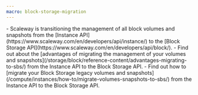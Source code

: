 ```yaml
---
macro: block-storage-migration
---
```


<Message type="important">
 - Scaleway is transitioning the management of all block volumes and snapshots from the [Instance API](https://www.scaleway.com/en/developers/api/instance/) to the [Block Storage API](https://www.scaleway.com/en/developers/api/block/).
 - Find out about the [advantages of migrating the management of your volumes and snapshots](/storage/block/reference-content/advantages-migrating-to-sbs/) from the Instance API to the Block Storage API.
 - Find out how to [migrate your Block Storage legacy volumes and snapshots](/compute/instances/how-to/migrate-volumes-snapshots-to-sbs/) from the Instance API to the Block Storage API.
</Message>
